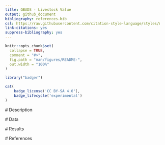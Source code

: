 ```yaml
---
title: GBADS - Livestock Value 
output: github_document
bibliography: references.bib
csl: https://raw.githubusercontent.com/citation-style-language/styles/master/chicago-fullnote-bibliography.csl
link-citations: yes
suppress-bibliography: yes
---
```


<!-- README.md is generated from README.Rmd. Please edit that file -->

```r
knitr::opts_chunk$set(
  collapse = TRUE,
  comment = "#>",
  fig.path = "man/figures/README-",
  out.width = "100%"
)
```

```r
library("badger")
``` 

```r
cat(
    badge_license('CC BY-SA 4.0'), 
	badge_lifecycle('experimental')
)
```



 # Description
 
 
 # Data 
 
 
 # Results
 
 
 
 # References
 
 <!--- References go here --->

